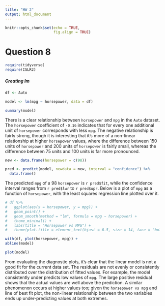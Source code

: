 ```yaml
---
title: "HW 2"
output: html_document
---
```


```r
knitr::opts_chunk$set(echo = TRUE,
                      fig.align = TRUE)
```

# Question 8

```r
require(tidyverse)
require(ISLR2)
```

##### Creating lm
```r
df <- Auto

model <- lm(mpg ~ horsepower, data = df)

summary(model)
```

There is a clear relationship between `horsepower` and `mpg` in the `Auto` dataset. The `horsepower` coefficient of `-0.16` indicates that for every one additional unit of `horsepower` corresponds with less `mpg`. The negative relationship is fairly strong, though it is interesting that it's more of a non-linear relationship at higher `horsepower` values, where the difference between 150 units of `horsepower` and 200 units of `horsepower` is fairly small, whereas the difference between 75 units and 100 units is far more pronounced.                       

```r
new <- data.frame(horsepower = c(98))

pred <- predict(model, newdata = new, interval = "confidence") %>%
  data.frame()
```

The predicted `mpg` of a 98 `horsepower` is `r pred$fit`, while the confidence interval ranges from `r pred$lwr` to `r pred$upr`. Below is a plot of `mpg` as a function of `horsepower`, with the least squares regression line plotted over it.                       

```r
# df %>%
#   ggplot(aes(x = horsepower, y = mpg)) +
#   geom_point() +
#   geom_smooth(method = "lm", formula = mpg ~ horsepower) +
#   theme_minimal() + 
#   labs(title = "Horsepower vs MPG") +
#   theme(plot.title = element_text(hjust = 0.5, size = 14, face = "bold"))

with(df, plot(horsepower, mpg)) +
abline(model)
```

```r
plot(model)
```

From evaluating the diagnostic plots, it's clear that the linear model is not a good fit for the current data set. The residuals are not evenly or consistently distributed over the distribution of fitted values. For example, the model consistently under predicts low values of `mpg`. The large positive residual shows that the actual values are well above the prediction. A similar phenomenon occurs at higher values too; given the `horsepower vs mpg` and line of best fit plot, the non-linear relationship between the two variables ends up under-predicting values at both extremes.          











